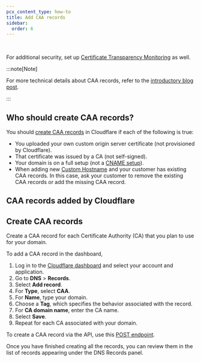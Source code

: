 ```yaml
---
pcx_content_type: how-to
title: Add CAA records
sidebar:
  order: 6
---
```



<Render file="caa-records-definition" /> <br />

For additional security, set up [Certificate Transparency Monitoring](/ssl/edge-certificates/additional-options/certificate-transparency-monitoring/) as well.

:::note[Note]

For more technical details about CAA records, refer to the [introductory blog post](https://blog.cloudflare.com/caa-of-the-wild/).

:::

## Who should create CAA records?

You should [create CAA records](#create-caa-records) in Cloudflare if each of the following is true:

- You uploaded your own custom origin server certificate (not provisioned by Cloudflare).
- That certificate was issued by a CA (not self-signed).
- Your domain is on a full setup (not a [CNAME setup](/dns/zone-setups/partial-setup)).
- When adding new [Custom Hostname](/cloudflare-for-platforms/cloudflare-for-saas/start/getting-started/) and your customer has existing CAA records. In this case, ask your customer to remove the existing CAA records or add the missing CAA record.

## CAA records added by Cloudflare

<Render file="caa-records-added-by-cf" />

## Create CAA records

Create a CAA record for each Certificate Authority (CA) that you plan to use for your domain.

<Tabs syncKey="dashPlusAPI"> <TabItem label="Dashboard">

To add a CAA record in the dashboard,

1. Log in to the [Cloudflare dashboard](https://dash.cloudflare.com) and select your account and application.
2. Go to **DNS** > **Records**.
3. Select **Add record**.
4. For **Type**, select **CAA**.
5. For **Name**, type your domain.
6. Choose a **Tag**, which specifies the behavior associated with the record.
7. For **CA domain name**, enter the CA name.
8. Select **Save**.
9. Repeat for each CA associated with your domain.

</TabItem> <TabItem label="API">

To create a CAA record via the API, use this [POST endpoint](/api/operations/dns-records-for-a-zone-create-dns-record).

</TabItem> </Tabs>

Once you have finished creating all the records, you can review them in the list of records appearing under the DNS Records panel.
